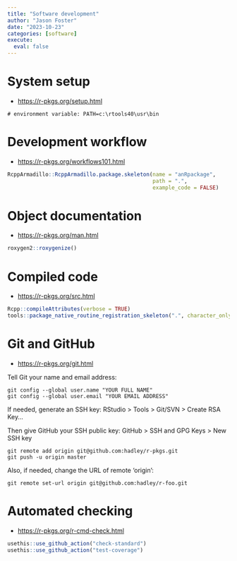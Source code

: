 ```yaml
---
title: "Software development"
author: "Jason Foster"
date: "2023-10-23"
categories: [software]
execute:
  eval: false
---
```


# System setup

-   <https://r-pkgs.org/setup.html>

```         
# environment variable: PATH=c:\rtools40\usr\bin
```

# Development workflow

-   <https://r-pkgs.org/workflows101.html>

```r
RcppArmadillo::RcppArmadillo.package.skeleton(name = "anRpackage",
                                              path = ".",
                                              example_code = FALSE)
```

# Object documentation

-   <https://r-pkgs.org/man.html>

```r
roxygen2::roxygenize()
```

# Compiled code

-   <https://r-pkgs.org/src.html>

```r
Rcpp::compileAttributes(verbose = TRUE)
tools::package_native_routine_registration_skeleton(".", character_only = FALSE)
```

# Git and GitHub

-   <https://r-pkgs.org/git.html>

Tell Git your name and email address:

```         
git config --global user.name "YOUR FULL NAME"
git config --global user.email "YOUR EMAIL ADDRESS"
```

If needed, generate an SSH key: RStudio \> Tools \> Git/SVN \> Create RSA Key...

Then give GitHub your SSH public key: GitHub \> SSH and GPG Keys \> New SSH key

```         
git remote add origin git@github.com:hadley/r-pkgs.git
git push -u origin master
```

Also, if needed, change the URL of remote 'origin':

```         
git remote set-url origin git@github.com:hadley/r-foo.git
```

# Automated checking

-   <https://r-pkgs.org/r-cmd-check.html>

```r
usethis::use_github_action("check-standard")
usethis::use_github_action("test-coverage")
```
